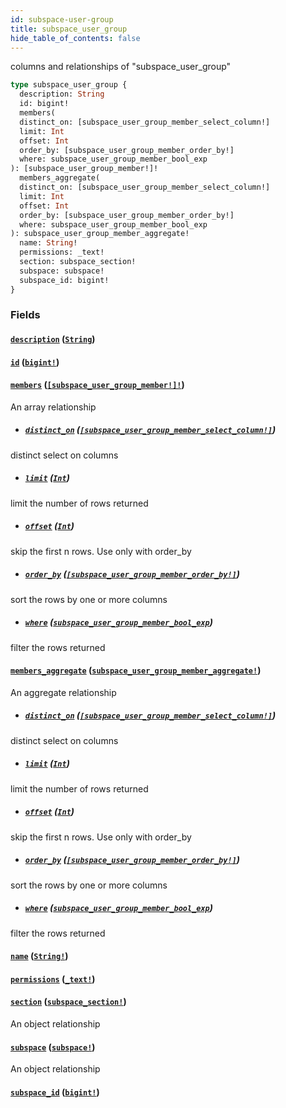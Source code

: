 ```yaml
---
id: subspace-user-group
title: subspace_user_group
hide_table_of_contents: false
---
```



columns and relationships of "subspace_user_group"

```graphql
type subspace_user_group {
  description: String
  id: bigint!
  members(
  distinct_on: [subspace_user_group_member_select_column!]
  limit: Int
  offset: Int
  order_by: [subspace_user_group_member_order_by!]
  where: subspace_user_group_member_bool_exp
): [subspace_user_group_member!]!
  members_aggregate(
  distinct_on: [subspace_user_group_member_select_column!]
  limit: Int
  offset: Int
  order_by: [subspace_user_group_member_order_by!]
  where: subspace_user_group_member_bool_exp
): subspace_user_group_member_aggregate!
  name: String!
  permissions: _text!
  section: subspace_section!
  subspace: subspace!
  subspace_id: bigint!
}
```


### Fields

#### [`description`](#) ([`String`](../scalars/string))




#### [`id`](#) ([`bigint!`](../scalars/bigint))




#### [`members`](#) ([`[subspace_user_group_member!]!`](../objects/subspace-user-group-member))

An array relationship
- ##### [`distinct_on`](#) ([`[subspace_user_group_member_select_column!]`](../enums/subspace-user-group-member-select-column))

distinct select on columns


- ##### [`limit`](#) ([`Int`](../scalars/int))

limit the number of rows returned


- ##### [`offset`](#) ([`Int`](../scalars/int))

skip the first n rows. Use only with order_by


- ##### [`order_by`](#) ([`[subspace_user_group_member_order_by!]`](../inputs/subspace-user-group-member-order-by))

sort the rows by one or more columns


- ##### [`where`](#) ([`subspace_user_group_member_bool_exp`](../inputs/subspace-user-group-member-bool-exp))

filter the rows returned


#### [`members_aggregate`](#) ([`subspace_user_group_member_aggregate!`](../objects/subspace-user-group-member-aggregate))

An aggregate relationship
- ##### [`distinct_on`](#) ([`[subspace_user_group_member_select_column!]`](../enums/subspace-user-group-member-select-column))

distinct select on columns


- ##### [`limit`](#) ([`Int`](../scalars/int))

limit the number of rows returned


- ##### [`offset`](#) ([`Int`](../scalars/int))

skip the first n rows. Use only with order_by


- ##### [`order_by`](#) ([`[subspace_user_group_member_order_by!]`](../inputs/subspace-user-group-member-order-by))

sort the rows by one or more columns


- ##### [`where`](#) ([`subspace_user_group_member_bool_exp`](../inputs/subspace-user-group-member-bool-exp))

filter the rows returned


#### [`name`](#) ([`String!`](../scalars/string))




#### [`permissions`](#) ([`_text!`](../scalars/text))




#### [`section`](#) ([`subspace_section!`](../objects/subspace-section))

An object relationship


#### [`subspace`](#) ([`subspace!`](../objects/subspace))

An object relationship


#### [`subspace_id`](#) ([`bigint!`](../scalars/bigint))






